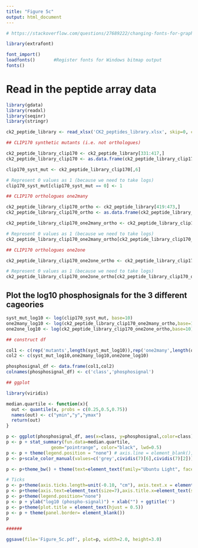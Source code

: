 ```yaml
---
title: "Figure 5c"
output: html_document
---
```


```r

# https://stackoverflow.com/questions/27689222/changing-fonts-for-graphs-in-r

library(extrafont)

font_import()
loadfonts()       #Register fonts for Windows bitmap output
fonts() 

```

# Read in the peptide array data 

```r

library(gdata)
library(readxl)
library(seqinr)
library(stringr)

ck2_peptide_library <- read_xlsx('CK2_peptides_library.xlsx', skip=0, col_names=TRUE, sheet=1)

## CLIP170 synthetic mutants (i.e. not orthologues)

ck2_peptide_library_clip170 <- ck2_peptide_library[331:417,]
ck2_peptide_library_clip170 <- as.data.frame(ck2_peptide_library_clip170)

clip170_syst_mut <- ck2_peptide_library_clip170[,6]

# Represent 0 values as 1 (because we need to take logs)
clip170_syst_mut[clip170_syst_mut == 0] <- 1

## CLIP170 orthologues one2many

ck2_peptide_library_clip170_ortho <- ck2_peptide_library[419:473,]
ck2_peptide_library_clip170_ortho <- as.data.frame(ck2_peptide_library_clip170_ortho)

ck2_peptide_library_clip170_one2many_ortho <- ck2_peptide_library_clip170_ortho[grep('one2many',ck2_peptide_library_clip170_ortho[,5]),6]

# Represent 0 values as 1 (because we need to take logs)
ck2_peptide_library_clip170_one2many_ortho[ck2_peptide_library_clip170_one2many_ortho == 0] <- 1

## CLIP170 orthologues one2one

ck2_peptide_library_clip170_one2one_ortho <- ck2_peptide_library_clip170_ortho[grep('one2one',ck2_peptide_library_clip170_ortho[,5]),6]

# Represent 0 values as 1 (because we need to take logs)
ck2_peptide_library_clip170_one2one_ortho[ck2_peptide_library_clip170_one2one_ortho == 0] <- 1

```

## Plot the log10 phosphosignals for the 3 different cageories

```r

syst_mut_log10 <- log(clip170_syst_mut, base=10)
one2many_log10 <- log(ck2_peptide_library_clip170_one2many_ortho,base=10)
one2one_log10 <- log(ck2_peptide_library_clip170_one2one_ortho,base=10)

## construct df

col1 <- c(rep('mutants',length(syst_mut_log10)),rep('one2many',length(one2many_log10)),rep('one2one',length(one2one_log10)))
col2 <- c(syst_mut_log10,one2many_log10,one2one_log10)

phosphosignal_df <- data.frame(col1,col2) 
colnames(phosphosignal_df) <- c('class','phosphosignal')

## ggplot

library(viridis)

median.quartile <- function(x){
  out <- quantile(x, probs = c(0.25,0.5,0.75))
  names(out) <- c("ymin","y","ymax")
  return(out) 
}

p <- ggplot(phosphosignal_df, aes(x=class, y=phosphosignal,color=class)) + geom_jitter(position=position_jitter(0.1),cex=2.0,alpha=0.5)
p <- p + stat_summary(fun.data=median.quartile, 
                 geom="pointrange", color="black", lwd=0.5)
p <- p + theme(legend.position = "none") # axis.line = element_blank(), panel.border = element_blank())
p <- p+scale_color_manual(values=c('grey',cividis(7)[6],cividis(7)[2]))

p <- p+theme_bw() + theme(text=element_text(family="Ubuntu Light", face="plain", size=15), panel.border = element_rect(color="black", size=1.2, linetype="solid"))+theme(legend.position="none")

# Ticks
p <- p+theme(axis.ticks.length=unit(-0.10, "cm"), axis.text.x = element_text(margin=unit(c(0.2,0.2,0.2,0.2), "cm")), axis.text.y = element_text(margin=unit(c(0.2,0.2,0.2,0.2), "cm")))
p <- p+theme(axis.text=element_text(size=7),axis.title.x=element_text(size=8,face="plain"),axis.title.y=element_text(size=8,face="plain"),plot.title=element_text(size=12,face='bold'))
p <- p+theme(legend.position="none")
p <- p + ylab("log10 (phospho-signal)") + xlab("") + ggtitle('')
p <- p+theme(plot.title = element_text(hjust = 0.5))
p <- p + theme(panel.border= element_blank())
p

######

ggsave(file='Figure_5c.pdf', plot=p, width=2.0, height=3.0)

```




